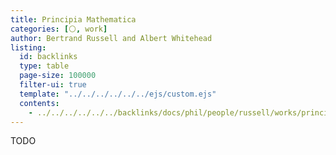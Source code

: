 ```yaml
---
title: Principia Mathematica
categories: [⚪, work]
author: Bertrand Russell and Albert Whitehead
listing:
  id: backlinks
  type: table
  page-size: 100000
  filter-ui: true
  template: "../../../../../../ejs/custom.ejs"
  contents:
    - ../../../../../../backlinks/docs/phil/people/russell/works/principia/index.yml
---
```


TODO